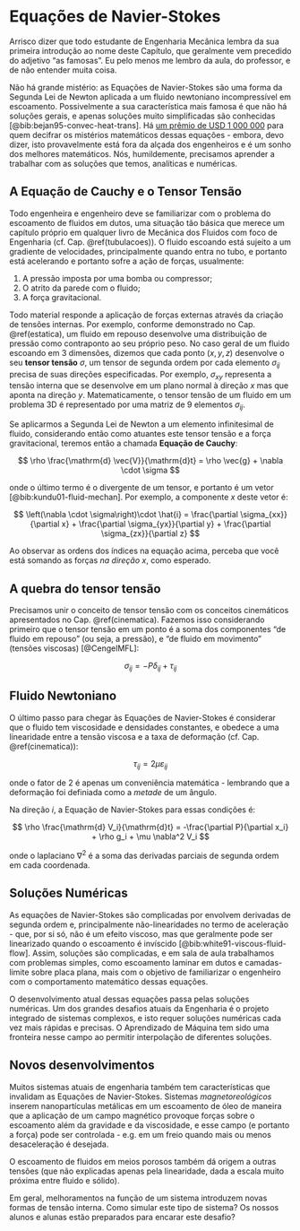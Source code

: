 # Equações de Navier-Stokes {#navier}

Arrisco dizer que todo estudante de Engenharia Mecânica lembra da sua primeira introdução ao nome deste Capítulo, que geralmente vem precedido do adjetivo "as famosas". Eu pelo menos me lembro da aula, do professor, e de não entender muita coisa.

Não há grande mistério: as Equações de Navier-Stokes são uma forma da Segunda Lei de Newton aplicada a um fluido newtoniano incompressível em escoamento. Possivelmente a sua característica mais famosa é que não há soluções gerais, e apenas soluções muito simplificadas são conhecidas [@bib:bejan95-convec-heat-trans]. Há [um prêmio de USD 1 000 000](https://www.claymath.org/millennium-problems/navier–stokes-equation) para quem decifrar os mistérios matemáticos dessas equações - embora, devo dizer, isto provavelmente está fora da alçada dos engenheiros e é um sonho dos melhores matemáticos. Nós, humildemente, precisamos aprender a trabalhar com as soluções que temos, analíticas e numéricas.

## A Equação de Cauchy e o Tensor Tensão

Todo engenheira e engenheiro deve se familiarizar com o problema do escoamento de fluidos em dutos, uma situação tão básica que merece um capítulo próprio em qualquer livro de Mecânica dos Fluidos com foco de Engenharia (cf. Cap. \@ref(tubulacoes)). O fluido escoando está sujeito a um gradiente de velocidades, principalmente quando entra no tubo, e portanto está acelerando e portanto sofre a ação de forças, usualmente:

1. A pressão imposta por uma bomba ou compressor;
2. O atrito da parede com o fluido;
3. A força gravitacional.

Todo material responde a aplicação de forças externas através da criação de tensões internas. Por exemplo, conforme demonstrado no Cap. \@ref(estatica), um fluido em repouso desenvolve uma distribuição de pressão como contraponto ao seu próprio peso. No caso geral de um fluido escoando em 3 dimensões, dizemos que cada ponto $(x,y,z)$ desenvolve o seu **tensor tensão** $\sigma$, um tensor de segunda ordem por cada elemento $\sigma_{ij}$ precisa de suas direções especificadas. Por exemplo, $\sigma_{xy}$ representa a tensão interna que se desenvolve em um plano normal à direção $x$ mas que aponta na direção $y$. Matematicamente, o tensor tensão de um fluido em um problema 3D é representado por uma matriz de 9 elementos $\sigma_{ij}$.

Se aplicarmos a Segunda Lei de Newton a um elemento infinitesimal de fluido, considerando então como atuantes este tensor tensão e a força gravitacional, teremos então a chamada **Equação de Cauchy**:

$$
\rho \frac{\mathrm{d} \vec{V}}{\mathrm{d}t} = \rho \vec{g} + \nabla \cdot \sigma
$$

onde o último termo é o divergente de um tensor, e portanto é um vetor [@bib:kundu01-fluid-mechan]. Por exemplo, a componente $x$ deste vetor é:

$$
\left(\nabla \cdot \sigma\right)\cdot \hat{i} = \frac{\partial \sigma_{xx}}{\partial x} + \frac{\partial \sigma_{yx}}{\partial y} + \frac{\partial \sigma_{zx}}{\partial z}
$$

Ao observar as ordens dos índices na equação acima, perceba que você está somando as forças *na direção $x$*, como esperado.

## A quebra do tensor tensão

Precisamos unir o conceito de tensor tensão com os conceitos cinemáticos apresentados no Cap. \@ref(cinematica). Fazemos isso considerando primeiro que o tensor tensão em um ponto é a soma dos componentes "de fluido em repouso" (ou seja, a pressão), e "de fluido em movimento" (tensões viscosas) [@CengelMFL]:

$$
\sigma_{ij} = -P \delta_{ij} + \tau_{ij}
$$

## Fluido Newtoniano

O último passo para chegar às Equações de Navier-Stokes é considerar que o fluido tem viscosidade e densidades constantes, e obedece a uma linearidade entre a tensão viscosa e a taxa de deformação (cf. Cap. \@ref(cinematica)):

$$
\tau_{ij} = 2 \mu \varepsilon_{ij}
$$

onde o fator de 2 é apenas um conveniência matemática - lembrando que a deformação foi definiada como a *metade* de um ângulo.

Na direção $i$, a Equação de Navier-Stokes para essas condições é:

$$
\rho \frac{\mathrm{d} V_i}{\mathrm{d}t} = -\frac{\partial P}{\partial x_i} + \rho g_i + \mu \nabla^2 V_i
$$

onde o laplaciano $\nabla^2$ é a soma das derivadas parciais de segunda ordem em cada coordenada.


## Soluções Numéricas

As equações de Navier-Stokes são complicadas por envolvem derivadas de segunda ordem e, principalmente não-linearidades no termo de aceleração - que, por si só, não é um efeito viscoso, mas que geralmente pode ser linearizado quando o escoamento é invíscido [@bib:white91-viscous-fluid-flow]. Assim, soluções são complicadas, e em sala de aula trabalhamos com problemas simples, como escoamento laminar em dutos e camadas-limite sobre placa plana, mais com o objetivo de familiarizar o engenheiro com o comportamento matemático dessas equações.

O desenvolvimento atual dessas equações passa pelas soluções numéricas. Um dos grandes desafios atuais da Engenharia é o projeto integrado de sistemas complexos, e isto requer soluções numéricas cada vez mais rápidas e precisas. O Aprendizado de Máquina tem sido uma fronteira nesse campo ao permitir interpolação de diferentes soluções.

## Novos desenvolvimentos

Muitos sistemas atuais de engenharia também tem características que invalidam as Equações de Navier-Stokes. Sistemas *magnetoreológicos* inserem nanopartículas metálicas em um escoamento de óleo de maneira que a aplicação de um campo magnético provoque forças sobre o escoamento além da gravidade e da viscosidade, e esse campo (e portanto a força) pode ser controlada - e.g. em um freio quando mais ou menos desaceleração é desejada.

O escoamento de fluidos em meios porosos também dá origem a outras tensões (que não explicadas apenas pela linearidade, dada a escala muito próxima entre fluido e sólido).

Em geral, melhoramentos na função de um sistema introduzem novas formas de tensão interna. Como simular este tipo de sistema? Os nossos alunos e alunas estão preparados para encarar este desafio?
